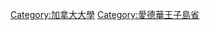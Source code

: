 {{Commons category|University of Prince Edward Island}}
{{catmore|愛德華王子島大學}}
{{DEFAULTSORT:Prince Edward Island, University of}}
[[Category:加拿大大學|Category:加拿大大學]]
[[Category:愛德華王子島省|Category:愛德華王子島省]]